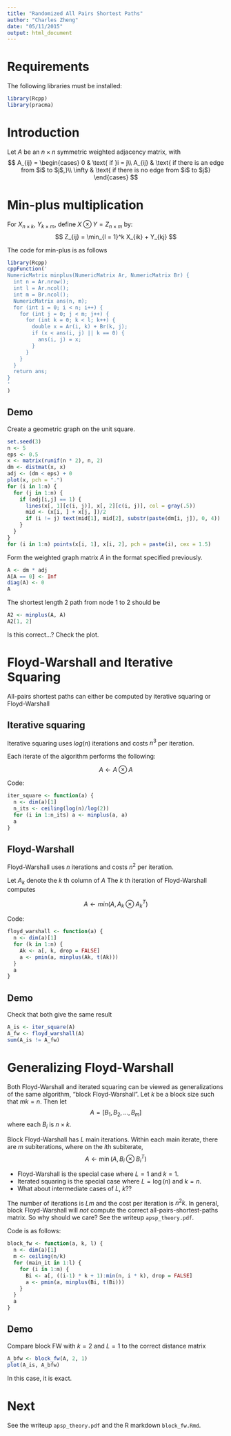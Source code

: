 ```yaml
---
title: "Randomized All Pairs Shortest Paths"
author: "Charles Zheng"
date: "05/11/2015"
output: html_document
---
```


# Requirements

The following libraries must be installed:
```r
library(Rcpp)
library(pracma)
```

# Introduction

Let $A$ be an $n \times n$ symmetric weighted adjacency matrix, with
$$
A_{ij} = \begin{cases}
0 & \text{ if }i = j\\
A_{ij} & \text{ if there is an edge from $i$ to $j$,}\\
\infty & \text{ if there is no edge from $i$ to $j$}
\end{cases}
$$

# Min-plus multiplication

For $X_{n \times k}$, $Y_{k \times m}$, define $X \otimes Y = Z_{n \times m}$ by:
$$
Z_{ij} = \min_{l = 1}^k X_{ik} + Y_{kj}
$$

The code for min-plus is as follows
```r
library(Rcpp)
cppFunction('
NumericMatrix minplus(NumericMatrix Ar, NumericMatrix Br) {
  int n = Ar.nrow();
  int l = Ar.ncol();
  int m = Br.ncol();
  NumericMatrix ans(n, m);
  for (int i = 0; i < n; i++) {
    for (int j = 0; j < m; j++) {
      for (int k = 0; k < l; k++) {
        double x = Ar(i, k) + Br(k, j);
        if (x < ans(i, j) || k == 0) {
          ans(i, j) = x;
        }
      }
    }
  }
  return ans;
}
'
)
```

## Demo

Create a geometric graph on the unit square.
```r
set.seed(3)
n <- 5
eps <- 0.5
x <- matrix(runif(n * 2), n, 2)
dm <- distmat(x, x)
adj <- (dm < eps) + 0
plot(x, pch = ".")
for (i in 1:n) {
  for (j in 1:n) {
    if (adj[i,j] == 1) {
      lines(x[, 1][c(i, j)], x[, 2][c(i, j)], col = gray(.5))
      mid <- (x[i, ] + x[j, ])/2
      if (i != j) text(mid[1], mid[2], substr(paste(dm[i, j]), 0, 4))
    }
  }
}
for (i in 1:n) points(x[i, 1], x[i, 2], pch = paste(i), cex = 1.5)
```

Form the weighted graph matrix $A$ in the format specified previously.

```r
A <- dm * adj
A[A == 0] <- Inf
diag(A) <- 0
A
```

The shortest length 2 path from node 1 to 2 should be
```r
A2 <- minplus(A, A)
A2[1, 2]
```

Is this correct...? Check the plot.

# Floyd-Warshall and Iterative Squaring

All-pairs shortest paths can either be computed by iterative squaring or Floyd-Warshall

## Iterative squaring

Iterative squaring uses $log(n)$ iterations and costs $n^3$ per iteration.

Each iterate of the algorithm performs the following:

$$
A \leftarrow A \otimes A
$$

Code:

```r
iter_square <- function(a) {
  n <- dim(a)[1]
  n_its <- ceiling(log(n)/log(2))
  for (i in 1:n_its) a <- minplus(a, a)
  a
}
```

## Floyd-Warshall

Floyd-Warshall uses $n$ iterations and costs $n^2$ per iteration.

Let $A_k$ denote the $k$ th column of $A$
The $k$ th iteration of Floyd-Warshall computes

$$
A \leftarrow min(A, A_k \otimes A_k^T)
$$

Code:

```r
floyd_warshall <- function(a) {
  n <- dim(a)[1]
  for (k in 1:n) {
    Ak <- a[, k, drop = FALSE]
    a <- pmin(a, minplus(Ak, t(Ak)))
  }
  a
}
```

## Demo

Check that both give the same result
```r
A_is <- iter_square(A)
A_fw <- floyd_warshall(A)
sum(A_is != A_fw)
```

# Generalizing Floyd-Warshall

Both Floyd-Warshall and iterated squaring can be viewed as generalizations of the same algorithm, "block Floyd-Warshall".
Let $k$ be a block size such that $mk = n$.  Then let
$$A = [B_1, B_2, ..., B_m]$$
where each $B_i$ is $n \times k$.

Block Floyd-Warshall has $L$ main iterations.
Within each main iterate, there are $m$ subiterations, where on the $i$th subiterate,
$$
A \leftarrow \min(A, B_i \otimes B_i^T)
$$

* Floyd-Warshall is the special case where $L=1$ and $k = 1$.
* Iterated squaring is the special case where $L = \log(n)$ and $k = n$.
* What about intermediate cases of $L$, $k$??

The number of iterations is $Lm$ and the cost per iteration is $n^2 k$.
In general, block Floyd-Warshall will *not* compute the correct all-pairs-shortest-paths matrix.
So why should we care?  See the writeup `apsp_theory.pdf`.

Code is as follows:
```r
block_fw <- function(a, k, l) {
  n <- dim(a)[1]
  m <- ceiling(n/k)
  for (main_it in 1:l) {
    for (i in 1:m) {
      Bi <- a[, ((i-1) * k + 1):min(n, i * k), drop = FALSE]
      a <- pmin(a, minplus(Bi, t(Bi)))
    }
  }
  a
}
```

## Demo

Compare block FW with $k= 2$ and $L = 1$ to the correct distance matrix

```r
A_bfw <- block_fw(A, 2, 1)
plot(A_is, A_bfw)
```

In this case, it is exact.


# Next

See the writeup `apsp_theory.pdf` and the R markdown `block_fw.Rmd`.



